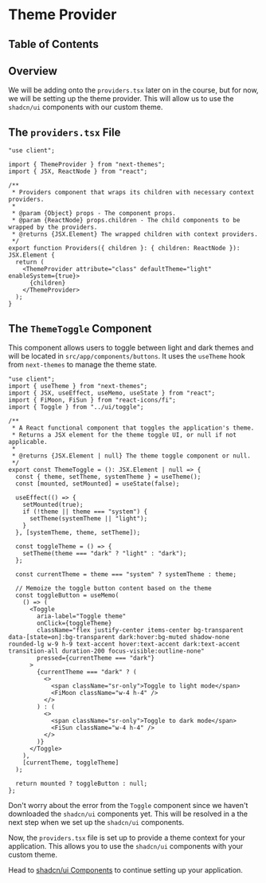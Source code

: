 
# Theme Provider

## Table of Contents

## Overview

We will be adding onto the `providers.tsx` later on in the course, but for now, we will be setting up the theme provider. This will allow us to use the `shadcn/ui` components with our custom theme.

## The `providers.tsx` File

```tsx
"use client";

import { ThemeProvider } from "next-themes";
import { JSX, ReactNode } from "react";

/**
 * Providers component that wraps its children with necessary context providers.
 *
 * @param {Object} props - The component props.
 * @param {ReactNode} props.children - The child components to be wrapped by the providers.
 * @returns {JSX.Element} The wrapped children with context providers.
 */
export function Providers({ children }: { children: ReactNode }): JSX.Element {
  return (
    <ThemeProvider attribute="class" defaultTheme="light" enableSystem={true}>
      {children}
    </ThemeProvider>
  );
}
```

## The `ThemeToggle` Component

This component allows users to toggle between light and dark themes and will be located in `src/app/components/buttons`. It uses the `useTheme` hook from `next-themes` to manage the theme state.

```tsx
"use client";
import { useTheme } from "next-themes";
import { JSX, useEffect, useMemo, useState } from "react";
import { FiMoon, FiSun } from "react-icons/fi";
import { Toggle } from "../ui/toggle";

/**
 * A React functional component that toggles the application's theme.
 * Returns a JSX element for the theme toggle UI, or null if not applicable.
 *
 * @returns {JSX.Element | null} The theme toggle component or null.
 */
export const ThemeToggle = (): JSX.Element | null => {
  const { theme, setTheme, systemTheme } = useTheme();
  const [mounted, setMounted] = useState(false);

  useEffect(() => {
    setMounted(true);
    if (!theme || theme === "system") {
      setTheme(systemTheme || "light");
    }
  }, [systemTheme, theme, setTheme]);

  const toggleTheme = () => {
    setTheme(theme === "dark" ? "light" : "dark");
  };

  const currentTheme = theme === "system" ? systemTheme : theme;

  // Memoize the toggle button content based on the theme
  const toggleButton = useMemo(
    () => (
      <Toggle
        aria-label="Toggle theme"
        onClick={toggleTheme}
        className="flex justify-center items-center bg-transparent data-[state=on]:bg-transparent dark:hover:bg-muted shadow-none rounded-lg w-9 h-9 text-accent hover:text-accent dark:text-accent transition-all duration-200 focus-visible:outline-none"
        pressed={currentTheme === "dark"}
      >
        {currentTheme === "dark" ? (
          <>
            <span className="sr-only">Toggle to light mode</span>
            <FiMoon className="w-4 h-4" />
          </>
        ) : (
          <>
            <span className="sr-only">Toggle to dark mode</span>
            <FiSun className="w-4 h-4" />
          </>
        )}
      </Toggle>
    ),
    [currentTheme, toggleTheme]
  );

  return mounted ? toggleButton : null;
};
```

Don't worry about the error from the `Toggle` component since we haven't downloaded the `shadcn/ui` components yet. This will be resolved in a the next step when we set up the `shadcn/ui` components.

Now, the `providers.tsx` file is set up to provide a theme context for your application. This allows you to use the `shadcn/ui` components with your custom theme.

Head to [shadcn/ui Components](/ecommerce-platform/getting-set-up/shadcn-ui-components) to continue setting up your application.

